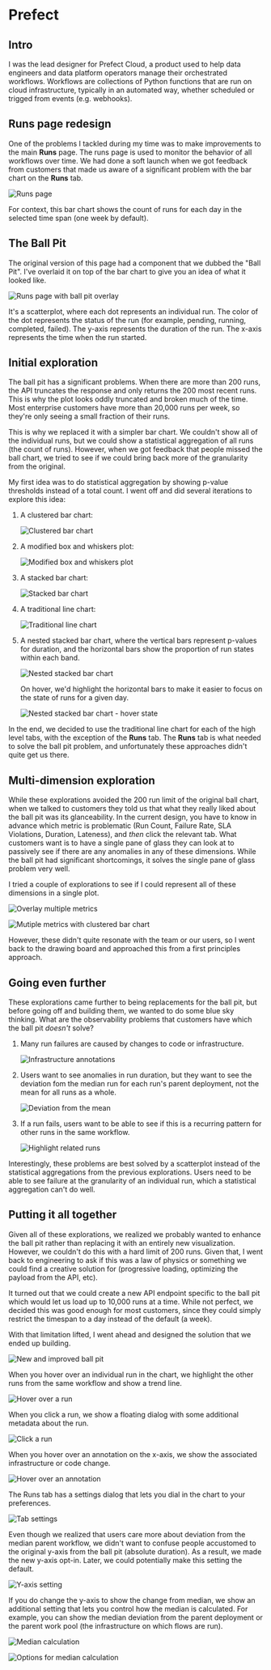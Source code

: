 

<SEO title="Prefect"/>

# Prefect

## Intro

I was the lead designer for Prefect Cloud, a product used to help data engineers and data platform operators manage their orchestrated workflows.
Workflows are collections of Python functions that are run on cloud infrastructure, typically in an automated way, whether scheduled or trigged from events (e.g. webhooks).

## Runs page redesign

One of the problems I tackled during my time was to make improvements to the main **Runs** page.
The runs page is used to monitor the behavior of all workflows over time.
We had done a soft launch when we got feedback from customers that made us aware of a significant problem with the bar chart on the **Runs** tab.

![Runs page](../images/prefect/00_original_runs_bar_chart.png)

For context, this bar chart shows the count of runs for each day in the selected time span (one week by default).

## The Ball Pit

The original version of this page had a component that we dubbed the "Ball Pit".
I've overlaid it on top of the bar chart to give you an idea of what it looked like.

![Runs page with ball pit overlay](../images/prefect/01_superimposed_ball_plot.png)

It's a scatterplot, where each dot represents an individual run.
The color of the dot represents the status of the run (for example, pending, running, completed, failed).
The y-axis represents the duration of the run.
The x-axis represents the time when the run started.

## Initial exploration

The ball pit has a significant problems.
When there are more than 200 runs, the API truncates the response and only returns the 200 most recent runs.
This is why the plot looks oddly truncated and broken much of the time.
Most enterprise customers have more than 20,000 runs per week, so they're only seeing a small fraction of their runs.

This is why we replaced it with a simpler bar chart.
We couldn't show all of the individual runs, but we could show a statistical aggregation of all runs (the count of runs).
However, when we got feedback that people missed the ball chart, we tried to see if we could bring back more of the granularity from the original.

My first idea was to do statistical aggregation by showing p-value thresholds instead of a total count.
I went off and did several iterations to explore this idea:

1. A clustered bar chart:

   ![Clustered bar chart](../images/prefect/02_p_value_exploration_v1.png)

2. A modified box and whiskers plot:

   ![Modified box and whiskers plot](../images/prefect/03_p_value_exploration_v2.png)

3. A stacked bar chart:

   ![Stacked bar chart](../images/prefect/04_p_value_exploration_v3.png)

4. A traditional line chart:

   ![Traditional line chart](../images/prefect/05_p_value_exploration_v4.png)

5. A nested stacked bar chart, where the vertical bars represent p-values for duration, and the horizontal bars show the proportion of run states within each band.

   ![Nested stacked bar chart](../images/prefect/06_p_value_exploration_v5a.png)

   On hover, we'd highlight the horizontal bars to make it easier to focus on the state of runs for a given day.

   ![Nested stacked bar chart - hover state](../images/prefect/06_p_value_exploration_v5b.png)

In the end, we decided to use the traditional line chart for each of the high level tabs, with the exception of the **Runs** tab.
The **Runs** tab is what needed to solve the ball pit problem, and unfortunately these approaches didn't quite get us there.

## Multi-dimension exploration

While these explorations avoided the 200 run limit of the original ball chart, when we talked to customers they told us that what they really liked about the ball pit was its glanceability.
In the current design, you have to know in advance which metric is problematic (Run Count, Failure Rate, SLA Violations, Duration, Lateness), and _then_ click the relevant tab.
What customers want is to have a single pane of glass they can look at to passively see if there are any anomalies in any of these dimensions.
While the ball pit had significant shortcomings, it solves the single pane of glass problem very well.

I tried a couple of explorations to see if I could represent all of these dimensions in a single plot.

![Overlay multiple metrics](../images/prefect/07_multiple_metrics_overlay_v1.png)

![Mutiple metrics with clustered bar chart](../images/prefect/08_multiple_metrics_overlay_v2.png)

However, these didn't quite resonate with the team or our users, so I went back to the drawing board and approached this from a first principles approach.

## Going even further

These explorations came further to being replacements for the ball pit, but before going off and building them, we wanted to do some blue sky thinking.
What are the observability problems that customers have which the ball pit _doesn't_ solve?

1. Many run failures are caused by changes to code or infrastructure.

   ![Infrastructure annotations](../images/prefect/09_infra_or_code_change_annotations_wireframe.png)

2. Users want to see anomalies in run duration, but they want to see the deviation fom the median run for each run's parent deployment, not the mean for all runs as a whole.

   ![Deviation from the mean](../images/prefect/10_deviation_from_mean_wireframe.png)

3. If a run fails, users want to be able to see if this is a recurring pattern for other runs in the same workflow.

   ![Highlight related runs](../images/prefect/11_related_runs_wireframe.png)

Interestingly, these problems are best solved by a scatterplot instead of the statistical aggregations from the previous explorations.
Users need to be able to see failure at the granularity of an individual run, which a statistical aggregation can't do well.

## Putting it all together

Given all of these explorations, we realized we probably wanted to enhance the ball pit rather than replacing it with an entirely new visualization.
However, we couldn't do this with a hard limit of 200 runs.
Given that, I went back to engineering to ask if this was a law of physics or something we could find a creative solution for (progressive loading, optimizing the payload from the API, etc).

It turned out that we could create a new API endpoint specific to the ball pit which would let us load up to 10,000 runs at a time.
While not perfect, we decided this was good enough for most customers, since they could simply restrict the timespan to a day instead of the default (a week).

With that limitation lifted, I went ahead and designed the solution that we ended up building.

![New and improved ball pit](../images/prefect/12_prototype_start.png)

When you hover over an individual run in the chart, we highlight the other runs from the same workflow and show a trend line.

![Hover over a run](../images/prefect/13_prototype_hover_over_run.png)

When you click a run, we show a floating dialog with some additional metadata about the run.

![Click a run](../images/prefect/14_prototype_click_run.png)

When you hover over an annotation on the x-axis, we show the associated infrastructure or code change.

![Hover over an annotation](../images/prefect/15_prototype_hover_over_annotation.png)

The Runs tab has a settings dialog that lets you dial in the chart to your preferences.

![Tab settings](../images/prefect/16_prototype_click_tab_settings.png)

Even though we realized that users care more about deviation from the median parent workflow, we didn't want to confuse people accustomed to the original y-axis from the ball pit (absolute duration).
As a result, we made the new y-axis opt-in.
Later, we could potentially make this setting the default.

![Y-axis setting](../images/prefect/17_prototype_change_y_axis.png)

If you do change the y-axis to show the change from median, we show an additional setting that lets you control how the median is calculated.
For example, you can show the median deviation from the parent deployment or the parent work pool (the infrastructure on which flows are run).

![Median calculation](../images/prefect/18_prototype_relative_to_dropdown.png)

![Options for median calculation](../images/prefect/19_prototype_change_relative_to.png)